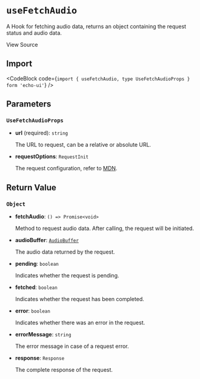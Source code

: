 
# `useFetchAudio`

A Hook for fetching audio data, returns an object containing the request status and audio data.

<Link
  href="https://github.com/codeacme17/echo-ui/blob/main/packages/hooks/useFetchAudio.ts"
  target="_blank"
  size="sm"
  className="flex items-center"
>
  <Github className="w-4 h-4" />
  <span className="ml-2">View Source</span>
</Link>

## Import

<CodeBlock code={`import { useFetchAudio, type UseFetchAudioProps } form 'echo-ui'`} />

## Parameters

### `UseFetchAudioProps`

- **url** (required): `string`

  The URL to request, can be a relative or absolute URL.

- **requestOptions**: `RequestInit`

  The request configuration, refer to [MDN](https://developer.mozilla.org/en-US/docs/Web/API/fetch#options).

## Return Value

### `Object`

- **fetchAudio**: `() => Promise<void>`

  Method to request audio data. After calling, the request will be initiated.

- **audioBuffer**: [`AudioBuffer`](https://developer.mozilla.org/en-US/docs/Web/API/AudioBuffer)

  The audio data returned by the request.

- **pending**: `boolean`

  Indicates whether the request is pending.

- **fetched**: `boolean`

  Indicates whether the request has been completed.

- **error**: `boolean`

  Indicates whether there was an error in the request.

- **errorMessage**: `string`

  The error message in case of a request error.

- **response**: `Response`

  The complete response of the request.
